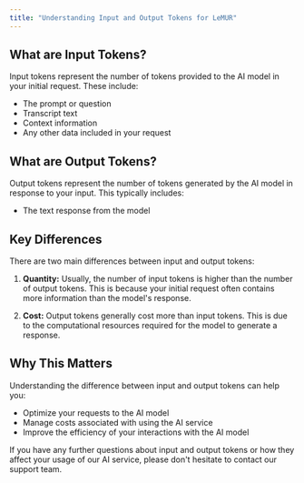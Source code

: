 ```yaml
---
title: "Understanding Input and Output Tokens for LeMUR"
---
```


## What are Input Tokens?

Input tokens represent the number of tokens provided to the AI model in your initial request. These include:

- The prompt or question
- Transcript text
- Context information
- Any other data included in your request

## What are Output Tokens?

Output tokens represent the number of tokens generated by the AI model in response to your input. This typically includes:

- The text response from the model

## Key Differences

There are two main differences between input and output tokens:

1. **Quantity:** Usually, the number of input tokens is higher than the number of output tokens. This is because your initial request often contains more information than the model's response.

2. **Cost:** Output tokens generally cost more than input tokens. This is due to the computational resources required for the model to generate a response.

## Why This Matters

Understanding the difference between input and output tokens can help you:

- Optimize your requests to the AI model
- Manage costs associated with using the AI service
- Improve the efficiency of your interactions with the AI model

If you have any further questions about input and output tokens or how they affect your usage of our AI service, please don't hesitate to contact our support team.

